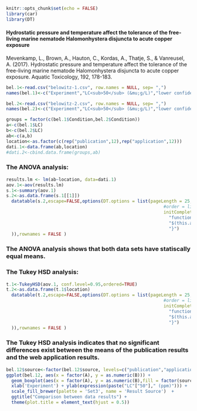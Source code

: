
```{r setup, include=FALSE}
knitr::opts_chunk$set(echo = FALSE)
library(car)
library(DT)
```

#### Hydrostatic pressure and temperature affect the tolerance of the free-living marine nematode Halomonhystera disjuncta to acute copper exposure


Mevenkamp, L., Brown, A., Hauton, C., Kordas, A., Thatje, S., & Vanreusel, A. (2017). Hydrostatic pressure and temperature affect the tolerance of the free-living marine nematode Halomonhystera disjuncta to acute copper exposure. Aquatic Toxicology, 192, 178-183.


```{r comment= "", tidy=TRUE}
bel.1<-read.csv("belowitz-1.csv", row.names = NULL, sep= ",")
names(bel.1)<-c("Experiment","LC<sub>50</sub> (&mu;g/L)","lower confidence limit (&mu;g/L)","upper confidence limit (&mu;g/L)")

bel.2<-read.csv("belowitz-2.csv", row.names = NULL, sep= ",")
names(bel.2)<-c("Experiment","LC<sub>50</sub> (&mu;g/L)","lower confidence limit (&mu;g/L)","upper confidence limit (&mu;g/L)")

groups = factor(c(bel.1$Condition,bel.2$Condition))
a<-c(bel.1$LC)
b<-c(bel.2$LC)
ab<-c(a,b)
location<-as.factor(c(rep("publication",12),rep("application",12)))
dati.1<-data.frame(ab,location)
#dati.2<-cbind.data.frame(groups,ab)
```

### The ANOVA analysis:
```{r echo=FALSE}
results.lm <- lm(ab~location, data=dati.1)
aov.1<-aov(results.lm)
s.1<-summary(aov.1)
s.2<-as.data.frame(s.1[[1]])
  datatable(s.2,escape=FALSE,options(DT.options = list(pageLength = 25, language = list(search = 'Filter:'),
                                                            #order = list(list(2, 'asc'), list(1, 'asc')),
                                                            initComplete = JS(
                                                              "function(settings, json) {",
                                                              "$(this.api().table().header()).css({'background-color': '#337ab7', 'color': '#fff'});",
                                                              "}")
  )),rownames = FALSE )
```
### The ANOVA analysis shows that both data sets have statiscally equal means.

### The Tukey HSD analysis:
```{r echo=FALSE}
t.1<-TukeyHSD(aov.1, conf.level=0.95,ordered=TRUE)
t.2<-as.data.frame(t.1$location)
  datatable(t.2,escape=FALSE,options(DT.options = list(pageLength = 25, language = list(search = 'Filter:'),
                                                            #order = list(list(2, 'asc'), list(1, 'asc')),
                                                            initComplete = JS(
                                                              "function(settings, json) {",
                                                              "$(this.api().table().header()).css({'background-color': '#337ab7', 'color': '#fff'});",
                                                              "}")
  )),rownames = FALSE )
```
### The Tukey HSD analysis indicates that no significant differences exist between the means of the publication results and the web application results. 

```{r echo=FALSE}
bel.12$source<-factor(bel.12$source, levels=c("publication","application"))
ggplot(bel.12, aes(x = factor(A), y = as.numeric(B))) +
  geom_boxplot(aes(x = factor(A), y = as.numeric(B),fill = factor(source))) +
  xlab('Experiment') + ylab(expression(paste("LC"["50"]," (ppm)"))) +
  scale_fill_brewer(palette = 'Set3', name = 'Result Source')  + 
  ggtitle("Comparison between data results") +
  theme(plot.title = element_text(hjust = 0.5))
```
